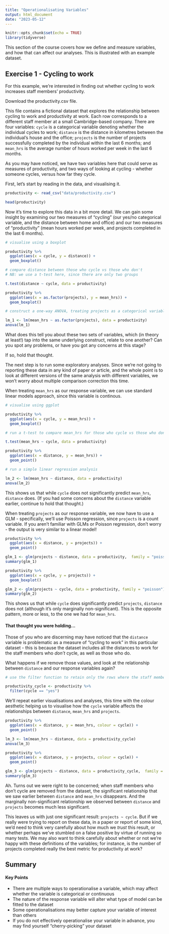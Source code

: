 ---
title: "Operationalisating Variables"
output: html_document
date: "2023-05-12"
---

```{r setup, include=FALSE}
knitr::opts_chunk$set(echo = TRUE)
library(tidyverse)
```

This section of the course covers how we define and measure variables, and how that can affect our analyses. This is illustrated with an example dataset. 

## Exercise 1 - Cycling to work

For this example, we're interested in finding out whether cycling to work increases staff members' productivity.

Download the productivity.csv file.

This file contains a fictional dataset that explores the relationship between cycling to work and productivity at work. Each row corresponds to a different staff member at a small Cambridge-based company. There are four variables: `cycle` is a categorical variable denoting whether the individual cycles to work; `distance` is the distance in kilometres between the individual's house and the office; `projects` is the number of projects successfully completed by the individual within the last 6 months; and `mean_hrs` is the average number of hours worked per week in the last 6 months.

As you may have noticed, we have two variables here that could serve as measures of productivity, and two ways of looking at cycling - whether someone cycles, versus how far they cycle.

First, let's start by reading in the data, and visualising it.

```{R, results=-1, message=FALSE}
productivity <- read_csv("data/productivity.csv")

head(productivity)
```

Now it's time to explore this data in a bit more detail. We can gain some insight by examining our two measures of "cycling" (our yes/no categorical variable, and the distance between home and office) and our two measures of "productivity" (mean hours worked per week, and projects completed in the last 6 months). 

```{R}
# visualise using a boxplot

productivity %>%
  ggplot(aes(x = cycle, y = distance)) +
  geom_boxplot()

# compare distance between those who cycle vs those who don't
# NB: we use a t-test here, since there are only two groups

t.test(distance ~ cycle, data = productivity)

productivity %>%
  ggplot(aes(x = as.factor(projects), y = mean_hrs)) +
  geom_boxplot()

# construct a one-way ANOVA, treating projects as a categorical variable

lm_1 <- lm(mean_hrs ~ as.factor(projects), data = productivity)
anova(lm_1)
```

What does this tell you about these two sets of variables, which (in theory at least!) tap into the same underlying construct, relate to one another? Can you spot any problems, or have you got any concerns at this stage?

If so, hold that thought.

The next step is to run some exploratory analyses. Since we're not going to reporting these data in any kind of paper or article, and the whole point is to look at different versions of the same analysis with different variables, we won't worry about multiple comparison correction this time.

When treating `mean_hrs` as our response variable, we can use standard linear models approach, since this variable is continous.

```{R}
# visualise using ggplot

productivity %>%
  ggplot(aes(x = cycle, y = mean_hrs)) +
  geom_boxplot()

# run a t-test to compare mean_hrs for those who cycle vs those who don't

t.test(mean_hrs ~ cycle, data = productivity)

productivity %>%
  ggplot(aes(x = distance, y = mean_hrs)) +
  geom_point()

# run a simple linear regression analysis

lm_2 <- lm(mean_hrs ~ distance, data = productivity)
anova(lm_2)
```

This shows us that while `cycle` does not significantly predict `mean_hrs`, `distance` does. (If you had some concerns about the `distance` variable earlier, continue to hold that thought.)

When treating `projects` as our response variable, we now have to use a GLM - specifically, we'll use Poisson regression, since `projects` is a count variable. If you aren't familiar with GLMs or Poisson regression, don't worry - the output is very similar to a linear model!

```{R}
productivity %>%
  ggplot(aes(x = distance, y = projects)) +
  geom_point()

glm_1 <- glm(projects ~ distance, data = productivity,  family = "poisson")
summary(glm_1)

productivity %>%
  ggplot(aes(x = cycle, y = projects)) +
  geom_boxplot()

glm_2 <- glm(projects ~ cycle, data = productivity, family = "poisson")
summary(glm_2)
```

This shows us that while `cycle` does significantly predict `projects`, `distance` does not (although it's only marginally non-significant). This is the opposite pattern, more or less, to the one we had for `mean_hrs`.

#### That thought you were holding...

Those of you who are discerning may have noticed that the `distance` variable is problematic as a measure of "cycling to work" in this particular dataset - this is because the dataset includes all the distances to work for the staff members who *don't* cycle, as well as those who do.

What happens if we remove those values, and look at the relationship between `distance` and our response variables again?

```{R}
# use the filter function to retain only the rows where the staff member cycles

productivity_cycle <- productivity %>%
  filter(cycle == "yes")
```

We'll repeat earlier visualisations and analyses, this time with the colour aesthetic helping us to visualise how the `cycle` variable affects the relationships between `distance`, `mean_hrs` and `projects`.

```{R}
productivity %>%
  ggplot(aes(x = distance, y = mean_hrs, colour = cycle)) +
  geom_point()

lm_3 <- lm(mean_hrs ~ distance, data = productivity_cycle)
anova(lm_3)

productivity %>%
  ggplot(aes(x = distance, y = projects, colour = cycle)) +
  geom_point()

glm_3 <- glm(projects ~ distance, data = productivity_cycle,  family = "poisson")
summary(glm_3)
```

Ah. Turns out we were right to be concerned; when staff members who don't cycle are removed from the dataset, the significant relationship that we saw earlier between `distance` and `mean_hrs` disappears. And the marginally non-significant relationship we observed between `distance` and `projects` becomes much less significant.

This leaves us with just one significant result: `projects ~ cycle`. But if we really were trying to report on these data, in a paper or report of some kind, we'd need to think very carefully about how much we *trust* this result, or whether perhaps we've stumbled on a false positive by virtue of running so many tests. We may also want to think carefully about whether or not we're happy with these definitions of the variables; for instance, is the number of projects completed really the best metric for productivity at work?

## Summary

::: {.callout-tip}
#### Key Points

- There are multiple ways to operationalise a variable, which may affect whether the variable is categorical or continuous
- The nature of the response variable will alter what type of model can be fitted to the dataset
- Some operationalisations may better capture your variable of interest than others
- If you do not effectively operationalise your variable in advance, you may find yourself "cherry-picking" your dataset
:::